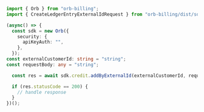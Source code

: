 ```typescript AddByExternalId.ts
import { Orb } from "orb-billing";
import { CreateLedgerEntryExternalIdRequest } from "orb-billing/dist/sdk/models/operations";

(async() => {
  const sdk = new Orb({
    security: {
      apiKeyAuth: "",
    },
  });
const externalCustomerId: string = "string";
const requestBody: any = "string";

  const res = await sdk.credit.addByExternalId(externalCustomerId, requestBody);

  if (res.statusCode == 200) {
    // handle response
  }
})();
```
